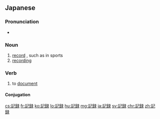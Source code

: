 {{also|記錄}}
==Japanese==
{{ja-kanjitab|き|ろく|yomi=o}}

===Pronunciation===
* {{ja-pron|きろく|yomi=o}}

===Noun===
{{ja-noun|きろく|kyu=記錄}}

# [[record]] {{gloss|most extreme known value of some achievement}}, such as in sports
# [[recording]]
#: {{ja-usex|詳細な'''記録'''がある。|しょうさい な '''きろく''' が ある。|The incident was meticulously recorded.}}

===Verb===
{{ja-verb-suru|きろく|kyu=記錄|tr=trans}}

# to [[document]]

====Conjugation====
{{ja-suru|きろく}}

[[cs:記録]]
[[fr:記録]]
[[ko:記録]]
[[lo:記録]]
[[hu:記録]]
[[mg:記録]]
[[ja:記録]]
[[sv:記録]]
[[chr:記録]]
[[zh:記録]]